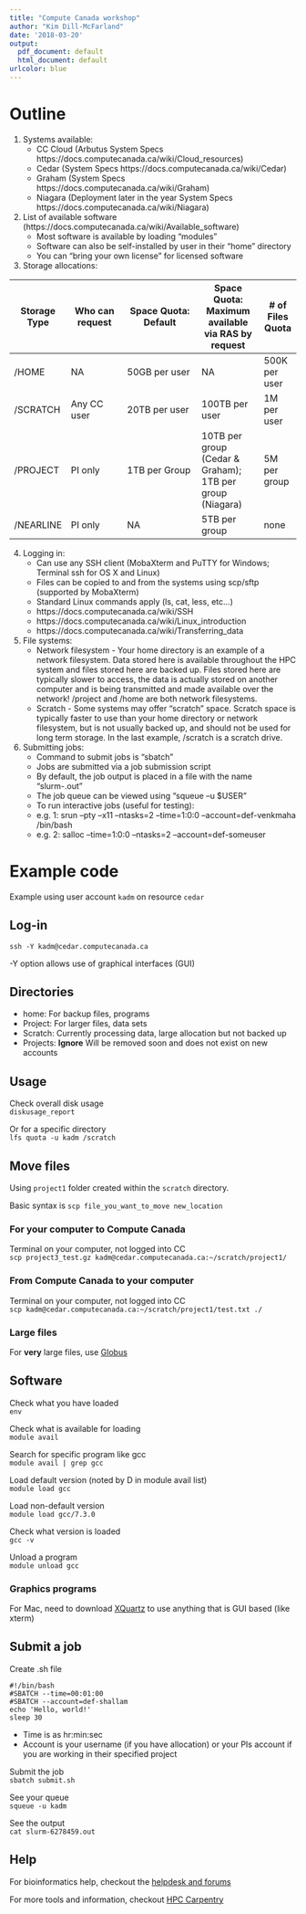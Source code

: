 ```yaml
---
title: "Compute Canada workshop"
author: "Kim Dill-McFarland"
date: '2018-03-20'
output:
  pdf_document: default
  html_document: default
urlcolor: blue
---
```

# Outline

1. Systems available:
    + CC Cloud (Arbutus System Specs https://docs.computecanada.ca/wiki/Cloud_resources)
    + Cedar (System Specs https://docs.computecanada.ca/wiki/Cedar)
    + Graham (System Specs https://docs.computecanada.ca/wiki/Graham)
    + Niagara (Deployment later in the year System Specs https://docs.computecanada.ca/wiki/Niagara)
2. List of available software (https://docs.computecanada.ca/wiki/Available_software)
    + Most software is available by loading “modules”
    + Software can also be self-installed by user in their “home” directory
    + You can “bring your own license” for licensed software
3. Storage allocations:

Storage Type | Who can request | Space Quota: Default | Space Quota: Maximum available via RAS by request | # of Files Quota
------------ | --------------- | -------------------- | ----------------- | ----------
/HOME | NA | 50GB per user | NA | 500K per user
/SCRATCH | Any CC user | 20TB per user | 100TB per user | 1M per user
/PROJECT | PI only | 1TB per Group | 10TB per group (Cedar & Graham); 1TB per group (Niagara) | 5M per group
/NEARLINE | PI only | NA | 5TB per group | none

4. Logging in:
    + Can use any SSH client (MobaXterm and PuTTY for Windows; Terminal ssh for OS X and Linux)
    + Files can be copied to and from the systems using scp/sftp (supported by MobaXterm)
    + Standard Linux commands apply (ls, cat, less, etc…)
    + https://docs.computecanada.ca/wiki/SSH
    + https://docs.computecanada.ca/wiki/Linux_introduction
    + https://docs.computecanada.ca/wiki/Transferring_data
5. File systems:
    + Network filesystem - Your home directory is an example of a network filesystem. Data stored here is available throughout the HPC system and files stored here are backed up. Files stored here are typically slower to access, the data is actually stored on another computer and is being transmitted and made available over the network! /project and /home are both network filesystems.
    + Scratch - Some systems may offer “scratch” space. Scratch space is typically faster to use than your home directory or network filesystem, but is not usually backed up, and should not be used for long term storage. In the last example, /scratch is a scratch drive.
6. Submitting jobs:
    + Command to submit jobs is “sbatch”
    + Jobs are submitted via a job submission script
    + By default, the job output is placed in a file with the name “slurm-<jobid>.out”
    + The job queue can be viewed using “squeue –u $USER”
    + To run interactive jobs (useful for testing):
    + e.g. 1: srun --pty --x11 --ntasks=2 --time=1:0:0 --account=def-venkmaha /bin/bash
    + e.g. 2: salloc --time=1:0:0 --ntasks=2 --account=def-someuser
    
# Example code
Example using user account `kadm` on resource `cedar`

## Log-in

`ssh -Y kadm@cedar.computecanada.ca`

-Y option allows use of graphical interfaces (GUI)

## Directories

* home: For backup files, programs
* Project: For larger files, data sets
* Scratch: Currently processing data, large allocation but not backed up
* Projects: **Ignore** Will be removed soon and does not exist on new accounts

## Usage
Check overall disk usage  
`diskusage_report`

Or for a specific directory  
`lfs quota -u kadm /scratch`

## Move files
Using `project1` folder created within the `scratch` directory.

Basic syntax is `scp file_you_want_to_move new_location`

### For your computer to Compute Canada

Terminal on your computer, not logged into CC  
`scp project3_test.gz kadm@cedar.computecanada.ca:~/scratch/project1/`

### From Compute Canada to your computer

Terminal on your computer, not logged into CC  
`scp kadm@cedar.computecanada.ca:~/scratch/project1/test.txt ./`

### Large files
For **very** large files, use [Globus](https://docs.computecanada.ca/wiki/Globus)

## Software
Check what you have loaded  
`env`

Check what is available for loading  
`module avail`

Search for specific program like gcc  
`module avail | grep gcc`

Load default version (noted by D in module avail list)  
`module load gcc`

Load non-default version  
`module load gcc/7.3.0`

Check what version is loaded  
`gcc -v`

Unload a program  
`module unload gcc`

### Graphics programs
For Mac, need to download [XQuartz](https://www.xquartz.org/) to use anything that is GUI based (like xterm)

## Submit a job

Create .sh file
```{}
#!/bin/bash
#SBATCH --time=00:01:00
#SBATCH --account=def-shallam
echo 'Hello, world!'
sleep 30
```

* Time is as hr:min:sec
* Account is your username (if you have allocation) or your PIs account if you are working in their specified project

Submit the job  
`sbatch submit.sh`

See your queue  
`squeue -u kadm`

See the output  
`cat slurm-6278459.out`

## Help
For bioinformatics help, checkout the [helpdesk and forums](https://bioinformatics.computecanada.ca/)

For more tools and information, checkout [HPC Carpentry](https://hpc-carpentry.github.io/hpc-intro/)
